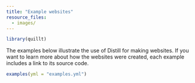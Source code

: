 ```yaml
---
title: "Example websites"
resource_files:
  - images/
---
```


```r
library(quillt)
```

The examples below illustrate the use of Distill for making websites. If you want to learn more about how the websites were created, each example includes a link to its source code.

```r
examples(yml = "examples.yml")
```
